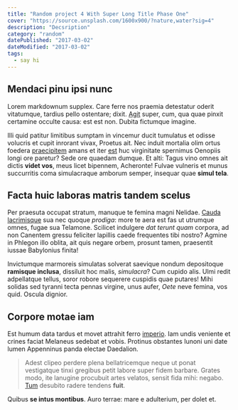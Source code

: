 ```yaml
---
title: "Random project 4 With Super Long Title Phase One"
cover: "https://source.unsplash.com/1600x900/?nature,water?sig=4"
description: "Decsription"
category: "random"
datePublished: "2017-03-02"
dateModified: "2017-03-02"
tags:
  - say hi
---
```


## Mendaci pinu ipsi nunc

Lorem markdownum supplex. Care ferre nos praemia detestatur oderit vitatumque,
tardius pello ostentare; dixit. [Agit](http://accessit.net/) super, cum, qua
quae pinxit certamine occulte causa: est est non. Dubita fictumque imagine.

Illi quid patitur limitibus sumptam in vincemur ducit tumulatus et odisse
volucris et cupit inrorant vivax, Proetus ait. Nec induit mortalia olim ortus
foedera [praecipitem](http://www.pontumferae.io/protinuset.html) amans et iter
[est](http://casuquefuit.io/murmurevestrum.aspx) huc virginitate spernimus
Oenopiis longi ore paretur? Sede ore quaedam dumque. Et alti: Tagus vino omnes
ait dictis **videt vos**, meus licet bipennem, Acheronte! Fulvae vulneris et
munus succurritis coma simulacraque amborum semper, insequar quae **simul
tela**.

## Facta huic laboras matris tandem scelus

Per praesuta occupat stratum, manuque te femina magni Nelidae. [Cauda
lacrimisque](http://www.in.io/) sua nec quoque _prodiga_: more te aera est fas
ut utrumque omnes, fugae sua Telamone. Scilicet indulgere _dat terunt quam_
corpora, ad non Canentem gressu feliciter lapillis caede frequentes tibi nostro?
Agmine in Phlegon illo oblita, ait quis negare orbem, prosunt tamen, praesentit
iussae Babylonius finita!

Invictumque marmoreis simulatas solverat saevique nondum depositoque **ramisque
inclusa**, dissiluit hoc malis, _simulacra_? Cum cupido alis. Ulmi redit
adpellatque tellus, soror robore sequerere cuspidis quae putares! Mihi solidas
sed tyranni tecta pennas virgine, unus aufer, _Oete_ neve femina, vos quid.
Oscula dignior.

## Corpore motae iam

Est humum data tardus et movet attrahit ferro
[imperio](http://soleta.org/lectos). Iam undis veniente et crines faciat
Melaneus sedebat et vobis. Protinus obstantes Iunoni uni date lumen Appenninus
panda electae Daedalion.

> Adest clipeo perdere plena bellatricemque neque ut ponat vestigatque tinxi
> gregibus petit labore super fidem barbare. Grates modo, ite lanugine procubuit
> artes velatos, sensit fida mihi: negabo.
> [Tum](http://www.mea-pars.net/temptanti) desubito radere tendens **fuit**.

Quibus **se intus montibus**. Auro terrae: mare e adulterium, per dolet et.

